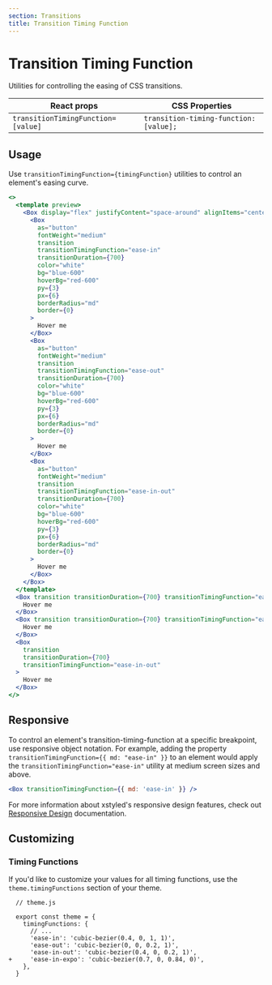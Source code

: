 ```yaml
---
section: Transitions
title: Transition Timing Function
---
```


# Transition Timing Function

Utilities for controlling the easing of CSS transitions.

| React props                        | CSS Properties                         |
| ---------------------------------- | -------------------------------------- |
| `transitionTimingFunction=[value]` | `transition-timing-function: [value];` |

## Usage

Use `transitionTimingFunction={timingFunction}` utilities to control an element's easing curve.

```jsx preview
<>
  <template preview>
    <Box display="flex" justifyContent="space-around" alignItems="center">
      <Box
        as="button"
        fontWeight="medium"
        transition
        transitionTimingFunction="ease-in"
        transitionDuration={700}
        color="white"
        bg="blue-600"
        hoverBg="red-600"
        py={3}
        px={6}
        borderRadius="md"
        border={0}
      >
        Hover me
      </Box>
      <Box
        as="button"
        fontWeight="medium"
        transition
        transitionTimingFunction="ease-out"
        transitionDuration={700}
        color="white"
        bg="blue-600"
        hoverBg="red-600"
        py={3}
        px={6}
        borderRadius="md"
        border={0}
      >
        Hover me
      </Box>
      <Box
        as="button"
        fontWeight="medium"
        transition
        transitionTimingFunction="ease-in-out"
        transitionDuration={700}
        color="white"
        bg="blue-600"
        hoverBg="red-600"
        py={3}
        px={6}
        borderRadius="md"
        border={0}
      >
        Hover me
      </Box>
    </Box>
  </template>
  <Box transition transitionDuration={700} transitionTimingFunction="ease-in">
    Hover me
  </Box>
  <Box transition transitionDuration={700} transitionTimingFunction="ease-out">
    Hover me
  </Box>
  <Box
    transition
    transitionDuration={700}
    transitionTimingFunction="ease-in-out"
  >
    Hover me
  </Box>
</>
```

## Responsive

To control an element's transition-timing-function at a specific breakpoint, use responsive object notation. For example, adding the property `transitionTimingFunction={{ md: "ease-in" }}` to an element would apply the `transitionTimingFunction="ease-in"` utility at medium screen sizes and above.

```jsx
<Box transitionTimingFunction={{ md: 'ease-in' }} />
```

For more information about xstyled's responsive design features, check out [Responsive Design](@TODO-link) documentation.

## Customizing

### Timing Functions

If you'd like to customize your values for all timing functions, use the `theme.timingFunctions` section of your theme.

```diffjs
  // theme.js

  export const theme = {
    timingFunctions: {
      // ...
      'ease-in': 'cubic-bezier(0.4, 0, 1, 1)',
      'ease-out': 'cubic-bezier(0, 0, 0.2, 1)',
      'ease-in-out': 'cubic-bezier(0.4, 0, 0.2, 1)',
+     'ease-in-expo': 'cubic-bezier(0.7, 0, 0.84, 0)',
    },
  }
```
